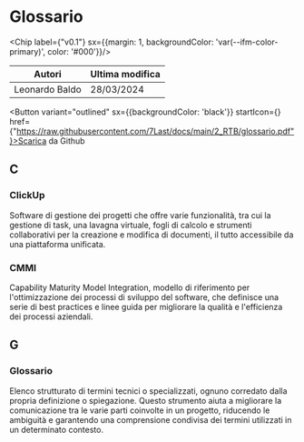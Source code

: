 

# Glossario

<Chip label={"v0.1"} sx={{margin: 1, backgroundColor: 'var(--ifm-color-primary)', color: '#000'}}/>



|    Autori    |Ultima modifica|
|--------------|---------------|
|Leonardo Baldo|   28/03/2024  |

<Button variant="outlined" sx={{backgroundColor: 'black'}} startIcon={<GithubIcon />} href={"https://raw.githubusercontent.com/7Last/docs/main/2_RTB/glossario.pdf"}>Scarica da Github</Button>

## C

### ClickUp

Software di gestione dei progetti che offre varie funzionalità, tra cui la gestione di task, una lavagna virtuale, fogli di calcolo e strumenti collaborativi per la creazione e modifica di documenti, il tutto accessibile da una piattaforma unificata.

### CMMI

Capability Maturity Model Integration, modello di riferimento per l'ottimizzazione dei processi di sviluppo del software, che definisce una serie di best practices e linee guida per migliorare la qualità e l'efficienza dei processi aziendali.

## G

### Glossario

Elenco strutturato di termini tecnici o specializzati, ognuno corredato dalla propria definizione o spiegazione. Questo strumento aiuta a migliorare la comunicazione tra le varie parti coinvolte in un progetto, riducendo le ambiguità e garantendo una comprensione condivisa dei termini utilizzati in un determinato contesto.

